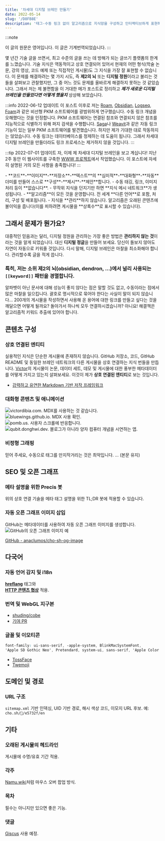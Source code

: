 ```yaml
---
title: '차세대 디지털 브레인 만들기'
date: 2022-05-14
slug: '/D8FB8E'
description: '태그·수동 링크 없이 알고리즘으로 지식망을 구성하고 인터랙티브하게 표현하는 차세대 디지털 브레인 구상과 WWW 프로젝트 구현 기록'
---
```


:::note

이 글의 원문은 영어입니다. 이 글은 기계번역되었습니다.
:::

몇 년간 기술 글을 쓰면서, 최고 수준의 글을 쓰는 데 방해가 되는 글쓰기 플랫폼의 한계를 느꼈습니다. 기술 지식은 역동적이고 상호 연결되어 있어서 현재의 어떤 형식(학술 논문, 강의 영상, 코드 예제 또는 직접적인 게시물)도 그 지식을 가장 잘 표현할 수 없습니다. 이 문제를 해결하려는 몇 가지 시도, 즉 **제2의 뇌** 또는 **디지털 정원**이라고 불리는 것들을 살펴보고 관찰했지만, 그 중 어느 것도 문제를 올바르게 해결하지 못하는 것 같았습니다. 그래서 저는 제 불편함을 이 거대한 메가 포스트로 정리하고 **_제가 새로운 디지털 브레인을 만들었다면 어떻게 했을지_** 상상해 보았습니다.

:::info 2022-06-12 업데이트
이 포스트 이후로 저는 [Roam](https://roamresearch.com/), [Obsidian](https://obsidian.md), [Logseq](https://logseq.com/), [Foam](https://foambubble.github.io/foam/)과 같은 비선형 PKM 소프트웨어를 광범위하게 연구했습니다. 수동 링크 개념을 오해했다는 것을 인정합니다. PKM 소프트웨어는 연결된 참조와 연결되지 않은 참조를 지능적으로 식별하기 위해 퍼지 검색을 수행합니다. [Saga](https://saga.so)나 [Weavit](https://www.weavit.ai/)과 같은 자동 링크 기능이 있는 일부 PKM 소프트웨어를 발견했습니다. 하지만 제가 기대한 대로 작동하지는 않았습니다. 수동 링크는 데이터베이스를 정제하는 데 도움이 됩니다. 그래서 차세대 디지털 브레인을 만들더라도 링크 프로세스는 제거하지 않을 것입니다.
:::

:::tip 2022-07-01 업데이트
자, 이제 제 차세대 디지털 브레인을 보고 계십니다! 지난 2주 동안 이 웹사이트를 구축한 [WWW 프로젝트](https://github.com/anaclumos/extracranial)에서 작업했습니다. 이 포스트에 자세히 설명된 거의 모든 사항을 충족합니다!
:::

<Accordions>
<Accordion title="요약">
- **코드**-**이미지**-**저장소**-**텍스트**의 **심미적**-**대화형**-**자동** 더미를 만들어 스스로 **구성**-**제시**-**제안**합니다.  
- 수동 태깅, 링크, 이미지 처리 등이 **없습니다**.  
- 무작위 지식을 던지기만 하면 **지식 메시 네트워크**가 생성됩니다.  
- **알고리즘**이 모든 것을 운영합니다. 전 세계 **다른 언어**로 포함, 처리, 구성 및 배포됩니다.  
- 지식을 **관리**하지 않습니다. 알고리즘은 오래된 콘텐츠에 불이익을 줍니다(이를 피하려면 게시물을 **상록수**로 표시할 수 있습니다).
</Accordion>
</Accordions>

## 그래서 문제가 뭔가요?

대중적인 믿음과는 달리, 디지털 정원을 관리하는 가장 좋은 방법은 **관리하지 않는 것**이라는 것을 알게 되었습니다. 대신 **디지털 정글**을 만들어 보세요. 당신이 돌보지 않아도 자연이 자동으로 키워줄 것입니다. 다시 말해, 디지털 브레인은 마찰을 최소화해야 합니다. 관리할수록 글을 적게 씁니다.  

### 특히, 저는 소위 제2의 뇌(obsidian, dendron, ...)에서 널리 사용되는 `[[keyword]]` 패턴을 경멸합니다.

알파벳이 아닌 문서에 대해 성능이 좋지 않다는 점은 말할 것도 없고, 수동이라는 점에서 많은 마찰을 일으킵니다. 괄호로 명시적으로 묶어야 한다는 사실이 말이 되지 않습니다... 200개의 게시물을 작성하면서 사용해 온 용어에 대한 링크를 만들고 싶다는 것을 깨달으면 어떻게 될까요? 돌아가서 하나씩 모두 연결하시겠습니까? 아니요! 해결책은 알고리즘적 키워드 추출에 있어야 합니다.

## 콘텐츠 구성

### 상호 연결된 엔티티

실용적인 지식은 단순한 게시물에 존재하지 않습니다. GitHub 저장소, 코드, GitHub README 및 동일한 브레인 네트워크의 다른 게시물을 상호 연결하는 지식 번들을 만듭니다. [Victor](https://victordibia.com/blog/alpha-code/)의 게시물이 논문, 데이터 세트, 데모 및 게시물에 대한 풍부한 메타데이터를 어떻게 가지고 있는지 살펴보세요. 이것이 제가 **상호 연결된 엔티티**로 보는 것입니다.

- [강력하고 유연한 Markdown 기반 저작 프레임워크](https://markdoc.io/)

### 대화형 콘텐츠 및 애니메이션

![victordibia.com. MDX를 사용하는 것 같습니다.](./B717F8.gif)  
![bluewings.github.io. MDX 사용 확인.](./FB685B.gif)  
![pomb.us. 사용자 스크롤에 반응합니다.](./8F78C9.gif)  
![qubit.donghwi.dev. 블로그가 아니라 양자 컴퓨터 개념을 시연하는 앱.](./ED77BD.gif)

### 비정형 그래핑

믿어 주세요, 수동으로 태그를 만지작거리는 것은 최악입니다. … (본문 유지)

## SEO 및 오픈 그래프

### 메타 설명을 위한 Precis 봇
위의 상호 연결 기술을 메타 태그 설명을 위한 TL;DR 봇에 적용할 수 있습니다.

### 자동 오픈 그래프 이미지 삽입
GitHub는 메타데이터를 사용하여 자동 오픈 그래프 이미지를 생성합니다.  
![GitHub의 오픈 그래프 이미지 예](./7D9CF1.png)  

[GitHub - anaclumos/cho-sh-og-image](https://github.com/anaclumos/cho-sh-og-image)

## 다국어

### 자동 언어 감지 및 i18n
**[hreflang](https://developers.google.com/search/docs/advanced/crawling/localized-versions)** 태그와  
**[HTTP 콘텐츠 협상](https://developer.mozilla.org/en-US/docs/Web/HTTP/Content_negotiation)** 적용.

### 번역 및 WebGL 지구본
- [shuding/cobe](https://github.com/shuding/cobe)  
- [기여 PR](https://github.com/shuding/cobe/pull/30)

### 글꼴 및 이모티콘
```css
font-family: ui-sans-serif, -apple-system, BlinkMacSystemFont,
'Apple SD Gothic Neo', Pretendard, system-ui, sans-serif, 'Apple Color Emoji';
````

* [TossFace](https://toss.im/tossface)
* [Twemoji](https://twemoji.twitter.com/)

## 도메인 및 경로

### URL 구조

`sitemap.xml` 기반 인덱싱, UID 기반 경로, 해시 색상 코드, 이모지 URL 후보.
예: `cho.sh/🧠/e5732f/en`

## 기타

### 오래된 게시물의 헤드라인

게시물에 수명/유효 기간 적용.

### 각주

[Namu.wiki](https://namu.wiki)처럼 마우스 오버 팝업 방식.

### 목차

필수는 아니지만 있으면 좋은 기능.

### 댓글

[Giscus](https://giscus.app) 사용 예정.
